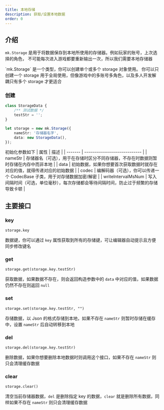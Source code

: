 ```yaml
---
title: 本地存储
description: 获取/设置本地数据
order: 0
---
```


## 介绍

`mk.Storage` 是用于将数据保存到本地所使用的存储器。例如玩家的账号，上次选择的角色，
不可能每次进入游戏都要重新输出一次，所以我们需要本地存储器

<Note type="note" title="提示">
    `mk.Storage` 是一个类型，你可以创建单个或多个 storage 对象使用。 你可以只创建一个 storage
    用于全局使用，但像游戏中的多账号多角色，以及多人开发解耦只有多个 storage 才更适合
</Note>

### 创建

```ts
class StorageData {
    /** 测试数据 */
    testStr = '';
}

let storage = new mk.Storage({
    nameStr: '存储器名字',
    data: new StorageData(),
});
```

初始化参数如下
| 属性 | 描述 |
| ------- | ----------------------------- |
| nameStr | 存储器名（可选），用于在存储时区分不同存储器，不存在时数据则暂时存储在内存中而非本地 |
| data | 初始数据，如果你想要首次获取数据时就存在对应的值，就得传递对应的初始数据 |
| codec | 编解码器（可选），你可以传递一个 CodecBase 子类，用于对存储数据加密/解密 |
| writeIntervalMsNum | 写入间隔时间（可选，单位毫秒），每次存储都会等待间隔时间，防止过于频繁的存储导致卡顿 |

## 主要接口

### key

`storage.key`

数据键，你可以通过 `key` 属性获取到所有的存储键，可让编辑器自动提示且方便同步修改键名

### get

`storage.get(storage.key.testStr)`

获取数据，如果数据不存在，则会返回构造参数中的 `data` 中对应的值，如果数据仍然不存在则返回 `null`

### set

`storage.set(storage.key.testStr, "")`

存储数据，以 Json 的格式存储到本地，如果不存在 `nameStr` 则暂时存储在缓存中，设置 `nameStr` 后自动转移到本地

### del

`storage.del(storage.key.testStr)`

删除数据，如果你想要删除本地数据时则调用这个接口，如果不存在 `nameStr` 则只会清理缓存数据

### clear

`storage.clear()`

清空当前存储器数据，`del` 是删除指定 key 的数据，`clear` 就是删除所有数据，同样如果不存在 `nameStr` 则只会清理缓存数据
